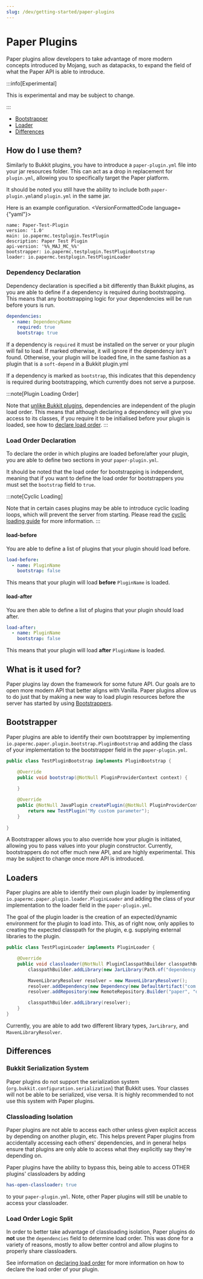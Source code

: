 ```yaml
---
slug: /dev/getting-started/paper-plugins
---
```


# Paper Plugins

Paper plugins allow developers to take advantage of more modern concepts introduced by Mojang, such as datapacks, to 
expand the field of what the Paper API is able to introduce.

:::info[Experimental]

This is experimental and may be subject to change.

:::

- [Bootstrapper](#bootstrapper)
- [Loader](#loaders)
- [Differences](#differences)

## How do I use them?
Similarly to Bukkit plugins, you have to introduce a ``paper-plugin.yml`` file into your jar resources folder.
This can act as a drop in replacement for ``plugin.yml``, allowing you to specifically target the Paper platform.

It should be noted you still have the ability to include both ``paper-plugin.yml``and ``plugin.yml`` in the same jar.

Here is an example configuration.
<VersionFormattedCode language={"yaml"}>
```
name: Paper-Test-Plugin
version: '1.0'
main: io.papermc.testplugin.TestPlugin
description: Paper Test Plugin
api-version: '%%_MAJ_MC_%%'
bootstrapper: io.papermc.testplugin.TestPluginBootstrap
loader: io.papermc.testplugin.TestPluginLoader
```
</VersionFormattedCode>

### Dependency Declaration

Dependency declaration is specified a bit differently than Bukkit plugins, as you are
able to define if a dependency is required during bootstrapping. This means that any bootstrapping
logic for your dependencies will be run before yours is run. 
```yml
dependencies:
  - name: DependencyName
    required: true
    bootstrap: true
```

If a dependency is ``required`` it must be installed on the server or your plugin will fail to load. If marked otherwise, it will
ignore if the dependency isn't found. 
Otherwise, your plugin will be loaded fine, in the same fashion as a plugin that is a ``soft-depend`` in a Bukkit plugin.yml

If a dependency is marked as ``bootstrap``, this indicates that this dependency is required during bootstrapping, which currently does not serve a purpose.

:::note[Plugin Loading Order]

Note that [unlike Bukkit plugins](#load-order-logic-split), dependencies are independent of the plugin load order. 
This means that although declaring a dependency will give you access to its classes, if you require it to be initialised before your plugin is loaded, see how to [declare load order](#load-order-declaration).
:::

### Load Order Declaration

To declare the order in which plugins are loaded before/after your plugin, you are able to define two sections in your ``paper-plugin.yml``.

It should be noted that the load order for bootstrapping is independent, meaning that if you want to define the load order for bootstrappers
you must set the ``bootstrap`` field to ``true``.

:::note[Cyclic Loading]

Note that in certain cases plugins may be able to introduce cyclic loading loops, which will prevent the server from starting.
Please read the [cyclic loading guide](docs/paper/admin/reference/paper-plugins.md#cyclic-plugin-loading) for more information.
:::

#### load-before
You are able to define a list of plugins that your plugin should load before. 
```yml
load-before:
  - name: PluginName
    bootstrap: false
```
This means that your plugin will load **before** ``PluginName`` is loaded. 

#### load-after
You are then able to define a list of plugins that your plugin should load after.
```yml
load-after:
  - name: PluginName
    bootstrap: false
```
This means that your plugin will load **after** ``PluginName`` is loaded.

## What is it used for?
Paper plugins lay down the framework for some future API.
Our goals are to open more modern API that better aligns with Vanilla.
Paper plugins allow us to do just that by making a new way to load plugin resources
before the server has started by using [Bootstrappers](#bootstrapper).


## Bootstrapper
Paper plugins are able to identify their own bootstrapper by implementing ``io.papermc.paper.plugin.bootstrap.PluginBootstrap`` and adding
the class of your implementation to the bootstrapper field in the ``paper-plugin.yml``.
```java
public class TestPluginBootstrap implements PluginBootstrap {

    @Override
    public void bootstrap(@NotNull PluginProviderContext context) {
        
    }

    @Override
    public @NotNull JavaPlugin createPlugin(@NotNull PluginProviderContext context) {
        return new TestPlugin("My custom parameter");
    }
    
}
```
A Bootstrapper allows you to also override how your plugin is initiated, allowing you to pass values into your plugin constructor.
Currently, bootstrappers do not offer much new API, and are highly experimental. This may be subject to change once more API is introduced.

## Loaders
Paper plugins are able to identify their own plugin loader by implementing ``io.papermc.paper.plugin.loader.PluginLoader`` and adding
the class of your implementation to the loader field in the ``paper-plugin.yml``.

The goal of the plugin loader is the creation of an expected/dynamic environment for the plugin to load into. 
This, as of right now, only applies to creating the expected classpath for the plugin, e.g. supplying external libraries to the plugin.
```java
public class TestPluginLoader implements PluginLoader {

    @Override
    public void classloader(@NotNull PluginClasspathBuilder classpathBuilder) {
        classpathBuilder.addLibrary(new JarLibrary(Path.of("dependency.jar")));

        MavenLibraryResolver resolver = new MavenLibraryResolver();
        resolver.addDependency(new Dependency(new DefaultArtifact("com.example:example:version"), null));
        resolver.addRepository(new RemoteRepository.Builder("paper", "default", "https://repo.papermc.io/repository/maven-public/").build());

        classpathBuilder.addLibrary(resolver);
    }
}

```
Currently, you are able to add two different library types, ``JarLibrary``, and ``MavenLibraryResolver``.


## Differences 

### Bukkit Serialization System
Paper plugins do not support the serialization system (``org.bukkit.configuration.serialization``) that Bukkit uses. Your classes will not be able to be
serialized, vise versa. It is highly recommended to not use this system with Paper plugins.

### Classloading Isolation
Paper plugins are not able to access each other unless given explicit access by depending on another plugin, etc. This helps prevent Paper plugins from accidentally accessing each others' dependencies, and in general helps ensure that plugins are only able to access what they explicitly say they're depending on.

Paper plugins have the ability to bypass this, being able to access OTHER plugins' classloaders by adding 
```yml
has-open-classloader: true
```
to your ``paper-plugin.yml``. Note, other Paper plugins will still be unable to access your classloader.


### Load Order Logic Split
In order to better take advantage of classloading isolation, Paper plugins do **not** use the ``dependencies`` field to determine load order.
This was done for a variety of reasons, mostly to allow better control and allow plugins to properly share classloaders.

See information on [declaring load order](#load-order-declaration) for more information on how to declare the load order of your plugin.
